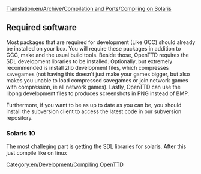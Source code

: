 [[Translation:en/Archive/Compilation and Ports/Compiling on Solaris]]
{{fr/Traduction|en/Archive/Compilation and Ports/Compiling on Solaris|0}}


==Required software==

Most packages that are required for development (Like GCC) should already be installed on your box. You will require these packages in addition to GCC, make and the usual build tools.
Beside those, OpenTTD requires the SDL development libraries to be installed. Optionally, but extremely recommended is install zlib development files, which compresses savegames (not having this doesn't just make your games bigger, but also makes you unable to load compressed savegames or join network games with compression, ie all network games).
Lastly, OpenTTD can use the libpng development files to produces screenshots in PNG instead of BMP.

Furthermore, if you want to be as up to date as you can be, you should install the subversion client to access the latest code in our subversion repository.

=== Solaris 10 ===

The most challeging part is getting the SDL libraries for solaris.
After this just compile like on linux

[[Category:en/Development/Compiling OpenTTD]]